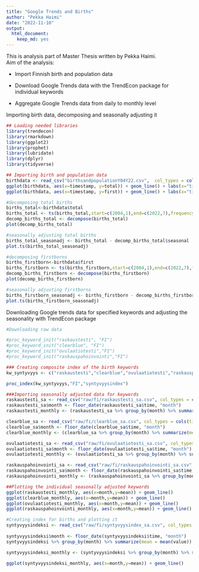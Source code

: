 ```yaml
---
title: "Google Trends and Births"
author: "Pekka Haimi"
date: "2022-11-10"
output: 
  html_document: 
    keep_md: yes
---
```

This is analysis part of Master Thesis written by Pekka Haimi.  
Aim of the analysis:

* Import Finnish birth and population data

+ Download Google Trends data with the TrendEcon package for individual keywords

+ Aggregate Google Trends data from daily to monthly level
 

Importing birth data, decomposing and seasonally adjusting it
```r
## Loading needed libraries
library(trendecon)
library(rmarkdown)
library(ggplot2)
library(prophet)
library(lubridate)
library(dplyr)
library(tidyverse)

## Importing birth and population data
birthdata <- read_csv("birthsandpopulationY04Y22.csv",  col_types = cols(timestamp = col_date(format = "%Y-%m-%d")))
ggplot(birthdata, aes(x=timestamp, y=total)) + geom_line() + labs(x="time", y="Number of births", title="Total number of births monthly") 
ggplot(birthdata, aes(x=timestamp, y=first)) + geom_line() + labs(x="time", y="Number of births", title="Number of firstborns monthly") 

#decomposing total births
births_total<-birthdata$total
births_total <- ts(births_total,start=c(2004,1),end=c(2022,7),frequency=12)
decomp_births_total <- decompose(births_total)
plot(decomp_births_total)

#seasonally adjusting total births
births_total_seasonadj <- births_total - decomp_births_total$seasonal
plot.ts(births_total_seasonadj)

#decomposing firstborns
births_firstborn<-birthdata$first
births_firstborn <- ts(births_firstborn,start=c(2004,1),end=c(2022,7),frequency=12)
decomp_births_firstborn <- decompose(births_firstborn)
plot(decomp_births_firstborn)

#seasonally adjusting firstborns
births_firstborn_seasonadj <- births_firstborn - decomp_births_firstborn$seasonal
plot.ts(births_firstborn_seasonadj)

```

Downloading Google trends data for specified keywords and adjusting the seasonality with TrendEcon package

```r

#Downloading raw data

#proc_keyword_init("raskaustesti", "FI")
#proc_keyword_init("clearblue", "FI")
#proc_keyword_init("ovulaatiotesti","FI")
#proc_keyword_init("raskauspahoinvointi","FI")

### Creating composite index of the birth keywords
kw_syntyvyys <- c("raskaustesti","clearblue","ovulaatiotesti","raskauspahoinvointi")

proc_index(kw_syntyvyys,"FI","syntyvyysindex")

###Importing seasonally adjusted data for keywords
raskaustesti_sa <- read_csv("raw/fi/raskaustesti_sa.csv", col_types = cols(time = col_date(format = "%Y-%m-%d")))
raskaustesti_sa$month <- floor_date(raskaustesti_sa$time, "month")
raskaustesti_monthly <- (raskaustesti_sa %>% group_by(month) %>% summarize(mean = mean(value)))

clearblue_sa <- read_csv("raw/fi/clearblue_sa.csv", col_types = cols(time=col_date(format = "%Y-%m-%d")))
clearblue_sa$month <- floor_date(clearblue_sa$time, "month")
clearblue_monthly <- (clearblue_sa %>% group_by(month) %>% summarize(mean = mean(value)))

ovulaatiotesti_sa <- read_csv("raw/fi/ovulaatiotesti_sa.csv", col_types = cols(time=col_date(format = "%Y-%m-%d")))
ovulaatiotesti_sa$month <- floor_date(ovulaatiotesti_sa$time, "month")
ovulaatiotesti_monthly <- (ovulaatiotesti_sa %>% group_by(month) %>% summarize(mean = mean(value)))

raskauspahoinvointi_sa <- read_csv("raw/fi/raskauspahoinvointi_sa.csv", col_types = cols(time=col_date(format = "%Y-%m-%d")))
raskauspahoinvointi_sa$month <- floor_date(raskauspahoinvointi_sa$time, "month")
raskauspahoinvointi_monthly <- (raskauspahoinvointi_sa %>% group_by(month) %>% summarize(mean = mean(value)))

##Plotting the individual seasonally adjusted keywords
ggplot(raskaustesti_monthly, aes(x=month,y=mean)) + geom_line()
ggplot(clearblue_monthly, aes(x=month,y=mean)) + geom_line()
ggplot(ovulaatiotesti_monthly, aes(x=month,y=mean)) + geom_line()
ggplot(raskauspahoinvointi_monthly, aes(x=month,y=mean)) + geom_line()

#Creating index for births and plotting it
syntyvyysindeksi <- read_csv("raw/fi/syntyvyysindex_sa.csv", col_types = cols(time = col_date(format = "%Y-%m-%d"), 
                                                                              value = col_number()))
syntyvyysindeksi$month <- floor_date(syntyvyysindeksi$time, "month")
syntyvyysindeksi %>% group_by(month) %>% summarize(mean = mean(value))

syntyvyysindeksi_monthly <- (syntyvyysindeksi %>% group_by(month) %>% summarize(mean = mean(value)))

ggplot(syntyvyysindeksi_monthly, aes(x=month,y=mean)) + geom_line()

```

